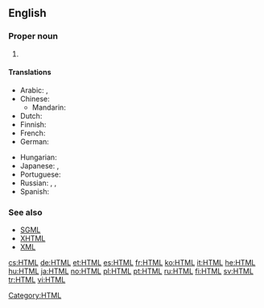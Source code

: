 ==English==
{{wikipedia}}

===Proper noun===
{{en-proper noun}}

# {{initialism of|Hypertext Markup Language}}

====Translations====
{{trans-top|initialism}}
* Arabic: {{t-|ar|HTML|m|sc=Latn}}, {{t|ar|إتش.تي.إم.إل|m|tr='eych-tii-'em-'el}}
* Chinese:
** Mandarin: {{t-|cmn|HTML|sc=Latn}}
* Dutch: {{t-|nl|HTML}}
* Finnish: {{t+|fi|HTML}}
* French: {{t+|fr|HTML|m}}
* German: {{t+|de|HTML|f|n}}
{{trans-mid}}
* Hungarian: {{t+|hu|HTML}}
* Japanese: {{t+|ja|HTML|sc=Latn}}, {{t|ja|エイチ・ティー・エム・エル|tr=eichi-tī-emu-eru}}
* Portuguese: {{t+|pt|HTML|m}}
* Russian: {{t+|ru|HTML|m}}, {{t|ru|аш-тэ-эм-эль|m|tr=aš-te-em-él'}}, {{t|ru|эйч-ти-эм-эл|m|tr=ejč-ti-em-él}}
* Spanish: {{t+|es|HTML|m}}
{{trans-bottom}}

===See also===
* [[SGML]]
* [[XHTML]]
* [[XML]]

[[Category:HTML]]

[[cs:HTML]]
[[de:HTML]]
[[et:HTML]]
[[es:HTML]]
[[fr:HTML]]
[[ko:HTML]]
[[it:HTML]]
[[he:HTML]]
[[hu:HTML]]
[[ja:HTML]]
[[no:HTML]]
[[pl:HTML]]
[[pt:HTML]]
[[ru:HTML]]
[[fi:HTML]]
[[sv:HTML]]
[[tr:HTML]]
[[vi:HTML]]
